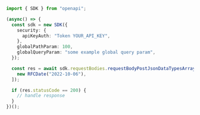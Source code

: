```typescript showLineNumbers copy filename="Request Body Post Json Data Types Array Date usage example"
import { SDK } from "openapi";

(async() => {
  const sdk = new SDK({
    security: {
      apiKeyAuth: "Token YOUR_API_KEY",
    },
    globalPathParam: 100,
    globalQueryParam: "some example global query param",
  });

  const res = await sdk.requestBodies.requestBodyPostJsonDataTypesArrayDate([
    new RFCDate("2022-10-06"),
  ]);

  if (res.statusCode == 200) {
    // handle response
  }
})();
```
